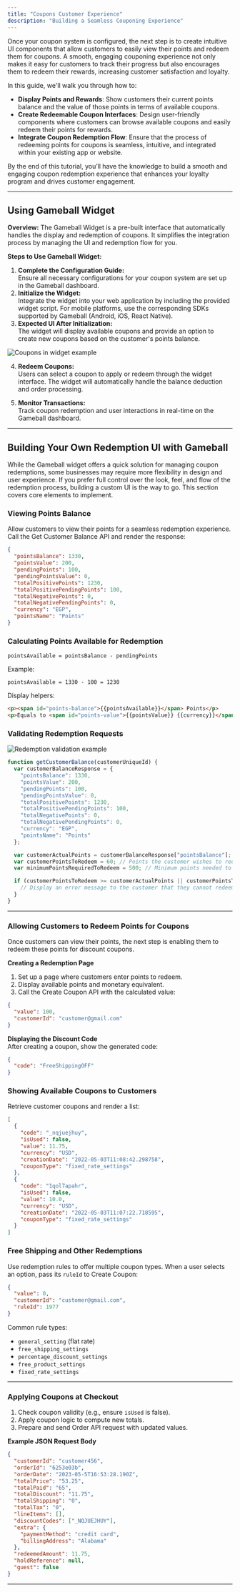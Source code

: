 ```yaml
---
title: "Coupons Customer Experience"
description: "Building a Seamless Couponing Experience"
---
```


Once your coupon system is configured, the next step is to create intuitive UI components that allow customers to easily view their points and redeem them for coupons. A smooth, engaging couponing experience not only makes it easy for customers to track their progress but also encourages them to redeem their rewards, increasing customer satisfaction and loyalty.

In this guide, we'll walk you through how to:

- **Display Points and Rewards**: Show customers their current points balance and the value of those points in terms of available coupons.
- **Create Redeemable Coupon Interfaces**: Design user-friendly components where customers can browse available coupons and easily redeem their points for rewards.
- **Integrate Coupon Redemption Flow**: Ensure that the process of redeeming points for coupons is seamless, intuitive, and integrated within your existing app or website.

By the end of this tutorial, you’ll have the knowledge to build a smooth and engaging coupon redemption experience that enhances your loyalty program and drives customer engagement.

***

## Using Gameball Widget

**Overview:** The Gameball Widget is a pre-built interface that automatically handles the display and redemption of coupons. It simplifies the integration process by managing the UI and redemption flow for you.

**Steps to Use Gameball Widget:**

1. **Complete the Configuration Guide:**  
   Ensure all necessary configurations for your coupon system are set up in the Gameball dashboard.
2. **Initialize the Widget:**  
   Integrate the widget into your web application by including the provided widget script. For mobile platforms, use the corresponding SDKs supported by Gameball (Android, iOS, React Native).
3. **Expected UI After Initialization:**  
   The widget will display available coupons and provide an option to create new coupons based on the customer's points balance.

<Frame>
<img src="https://873157020-files.gitbook.io/~/files/v0/b/gitbook-x-prod.appspot.com/o/spaces%2FElcuAgxn15Pk6F2fINKe%2Fuploads%2FfvU1MUW1ZMEjXEqgAUOn%2Fimage.png?alt=media&token=e4f0bb01-7abb-40c9-9307-f453db0730d8" alt="Coupons in widget example" />
</Frame>

4. **Redeem Coupons:**  
   Users can select a coupon to apply or redeem through the widget interface. The widget will automatically handle the balance deduction and order processing.

5. **Monitor Transactions:**  
   Track coupon redemption and user interactions in real-time on the Gameball dashboard.

***

## Building Your Own Redemption UI with Gameball

While the Gameball widget offers a quick solution for managing coupon redemptions, some businesses may require more flexibility in design and user experience. If you prefer full control over the look, feel, and flow of the redemption process, building a custom UI is the way to go. This section covers core elements to implement.

### Viewing Points Balance

Allow customers to view their points for a seamless redemption experience. Call the Get Customer Balance API and render the response:

```json
{
  "pointsBalance": 1330,
  "pointsValue": 200,
  "pendingPoints": 100,
  "pendingPointsValue": 0,
  "totalPositivePoints": 1230,
  "totalPositivePendingPoints": 100,
  "totalNegativePoints": 0,
  "totalNegativePendingPoints": 0,
  "currency": "EGP",
  "pointsName": "Points"
}
```

### Calculating Points Available for Redemption

```text
pointsAvailable = pointsBalance - pendingPoints
```

Example:

```text
pointsAvailable = 1330 - 100 = 1230
```

Display helpers:

```html
<p><span id="points-balance">{{pointsAvailable}}</span> Points</p>
<p>Equals to <span id="points-value">{{pointsValue}} {{currency}}</span></p>
```

### Validating Redemption Requests

<img src="https://developer.gameball.co/~gitbook/image?url=https%3A%2F%2F1167798217-files.gitbook.io%2F%7E%2Ffiles%2Fv0%2Fb%2Fgitbook-x-prod.appspot.com%2Fo%2Fspaces%252F-M3kSf4Ga0rOah5Au2jA-856047512%252Fuploads%252FBawXlUhpBsrdptbDLc3w%252Fimage.png%3Falt%3Dmedia%26token%3Db2ebd90d-1654-4d76-a4b7-6802beafd045&width=768&dpr=4&quality=100&sign=1ec392d4&sv=1" alt="Redemption validation example" />

```javascript
function getCustomerBalance(customerUniqueId) {
  var customerBalanceResponse = {
    "pointsBalance": 1330,
    "pointsValue": 200,
    "pendingPoints": 100,
    "pendingPointsValue": 0,
    "totalPositivePoints": 1230,
    "totalPositivePendingPoints": 100,
    "totalNegativePoints": 0,
    "totalNegativePendingPoints": 0,
    "currency": "EGP",
    "pointsName": "Points"
  };

  var customerActualPoints = customerBalanceResponse["pointsBalance"];
  var customerPointsToRedeem = 60; // Points the customer wishes to redeem
  var minimumPointsRequiredToRedeem = 500; // Minimum points needed to redeem

  if (customerPointsToRedeem >= customerActualPoints || customerPointsToRedeem < minimumPointsRequiredToRedeem) {
    // Display an error message to the customer that they cannot redeem points.
  }
}
```

***

### Allowing Customers to Redeem Points for Coupons

Once customers can view their points, the next step is enabling them to redeem these points for discount coupons.

**Creating a Redemption Page**  
1. Set up a page where customers enter points to redeem.  
2. Display available points and monetary equivalent.  
3. Call the Create Coupon API with the calculated value:

```json
{
  "value": 100,
  "customerId": "customer@gmail.com"
}
```

**Displaying the Discount Code**  
After creating a coupon, show the generated code:

```json
{
  "code": "FreeShippingOFF"
}
```

### Showing Available Coupons to Customers

Retrieve customer coupons and render a list:

```json
[
  {
    "code": "_nqjuejhuy",
    "isUsed": false,
    "value": 11.75,
    "currency": "USD",
    "creationDate": "2022-05-03T11:08:42.298758",
    "couponType": "fixed_rate_settings"
  },
  {
    "code": "1qol7apahr",
    "isUsed": false,
    "value": 10.0,
    "currency": "USD",
    "creationDate": "2022-05-03T11:07:22.718595",
    "couponType": "fixed_rate_settings"
  }
]
```

### Free Shipping and Other Redemptions

Use redemption rules to offer multiple coupon types. When a user selects an option, pass its `ruleId` to Create Coupon:

```json
{
  "value": 0,
  "customerId": "customer@gmail.com",
  "ruleId": 1977
}
```

Common rule types:

- `general_setting` (flat rate)
- `free_shipping_settings`
- `percentage_discount_settings`
- `free_product_settings`
- `fixed_rate_settings`

***

### Applying Coupons at Checkout

1. Check coupon validity (e.g., ensure `isUsed` is false).  
2. Apply coupon logic to compute new totals.  
3. Prepare and send Order API request with updated values.

**Example JSON Request Body**

```json
{
  "customerId": "customer456",
  "orderId": "6253e03b",
  "orderDate": "2023-05-5T16:53:28.190Z",
  "totalPrice": "53.25",
  "totalPaid": "65",
  "totalDiscount": "11.75",
  "totalShipping": "0",
  "totalTax": "0",
  "lineItems": [],
  "discountCodes": ["_NQJUEJHUY"],
  "extra": {
    "paymentMethod": "credit card",
    "billingAddress": "Alabama"
  },
  "redeemedAmount": 11.75,
  "holdReference": null,
  "guest": false
}
```

***
